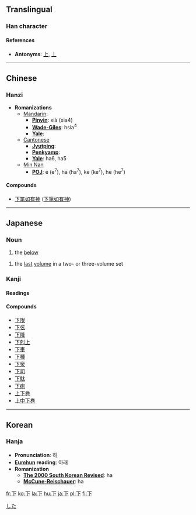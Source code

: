 {{see|丅}}<!-- may be replaced by zh-forms -->

==Translingual==
===Han character===
{{Han char|rad=一|as=02|sn=3|so=[[Image:Stroke order of Japanese Kanji 下.png]]|four=1023<sub>0</sub>|canj=一卜 (MY)|cmean=[[under]], [[underneath]], [[below]]; [[down]]; [[inferior]]; [[bring down]]}}
====References====
{{Han ref|kx=0076.100|dkj=00014|dj=0147.010|hdz=10007.010|uh=4E0B|ud=19979|bh=A455|bd=42069}}


* '''Antonyms''': [[上]], [[丄]]


----
==Chinese==
===Hanzi===


* '''Romanizations'''
** [[Mandarin]]:
*** '''[[Pinyin]]''': xià (xia4)
*** '''[[Wade-Giles]]''': hsia<sup>4</sup>
*** '''[[Yale]]''': 
**[[Cantonese]]
***'''[[Jyutping]]''':
***'''[[Penkyamp]]''': 
***'''[[Yale]]''': ha6, ha5
**[[wikipedia:Min_Nan|Min Nan]]
***'''[[wikipedia:POJ|POJ]]''': ē (e<sup>7</sup>), hā (ha<sup>7</sup>), kē (ke<sup>7</sup>), hē (he<sup>7</sup>)

====Compounds====
{{top2}}
*[[下笔如有神]] ([[下笔如有神|下筆如有神]])
{{mid2}}
{{bottom}}
----

== Japanese ==
[[Category:1000_Japanese_basic_words|した]]
===Noun===
{{ja-noun|k|hira=した|rom=shita}}
# the [[below]]
{{ja-noun|k|hira=げ|rom=ge|hidx=け'}}
# the [[last]] [[volume]] in a two- or three-volume set

===Kanji===
{{ja-kanji|grade=1|rs=一02|simple=}}
====Readings====
{{ja-readings|on=[[か]] (ka), [[げ]] (ge)|kun=[[した]] (shita), [[しも]] (shimo), [[もと]] (moto), [[さがる]] ([[下がる]], sagaru), [[さげる]] ([[下げる]], sageru), [[くだる]] ([[下る]], kudaru]), [[くだす]] ([[下す]], kudasu), [[くださる]] ([[下さる]], kudasaru), [[おりる]] ([[下りる]], oriru), [[おろす]] ([[下ろす]], orosu)}}

====Compounds====
*[[下限]]
*[[下弦]]
*[[下降]]
*[[下剋上]]
*[[下車]]
*[[下種]]
*[[下衆]]
*[[下司]]
*[[下駄]]
*[[下痢]]
*[[上下巻]]
*[[上中下巻]]
----
==Korean==
===Hanja===

* '''Pronunciation''': 하
* '''[[Eumhun]] reading''': 아래
* '''Romanization'''
** '''[[The 2000 South Korean Revised Romanization|The 2000 South Korean Revised]]''': ha
** '''[[McCune-Reischauer]]''': ha

[[fr:下]]
[[ko:下]]
[[la:下]]
[[hu:下]]
[[ja:下]]
[[pl:下]]
[[fi:下]]